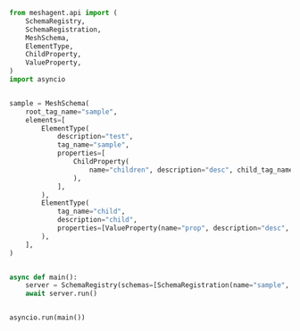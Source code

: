 ```python Python
from meshagent.api import (
    SchemaRegistry,
    SchemaRegistration,
    MeshSchema,
    ElementType,
    ChildProperty,
    ValueProperty,
)
import asyncio


sample = MeshSchema(
    root_tag_name="sample",
    elements=[
        ElementType(
            description="test",
            tag_name="sample",
            properties=[
                ChildProperty(
                    name="children", description="desc", child_tag_names=["child"]
                ),
            ],
        ),
        ElementType(
            tag_name="child",
            description="child",
            properties=[ValueProperty(name="prop", description="desc", type="number")],
        ),
    ],
)


async def main():
    server = SchemaRegistry(schemas=[SchemaRegistration(name="sample", schema=sample)])
    await server.run()


asyncio.run(main())

```


